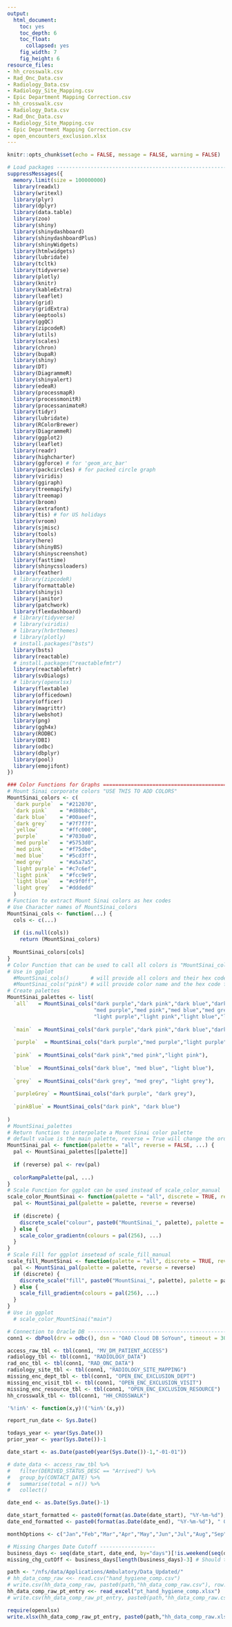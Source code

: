 ```yaml
---
output:
  html_document:
    toc: yes
    toc_depth: 6
    toc_float:
      collapsed: yes
    fig_width: 7
    fig_height: 6
resource_files:
- hh_crosswalk.csv
- Rad_Onc_Data.csv
- Radiology_Data.csv
- Radiology_Site_Mapping.csv
- Epic Department Mapping Correction.csv
- hh_crosswalk.csv
- Radiology_Data.csv
- Rad_Onc_Data.csv
- Radiology_Site_Mapping.csv
- Epic Department Mapping Correction.csv
- open_encounters_exclusion.xlsx
---
```

```r
knitr::opts_chunk$set(echo = FALSE, message = FALSE, warning = FALSE)
```
<style type="text/css">
div.main-container {
  max-width: 2000px;
  margin-left: auto;
  margin-right: auto;
}
</style>
<style>
.tocify {
color: black;
}
<!-- } -->
<!-- .tocify .tocify-header { -->
<!--     position: fixed; -->
<!--     <!-- top: 50px; --> -->
<!--     left: 50px; -->
<!--     width: 350px; -->
<!--     <!-- border: solid 3px black; --> -->
<!--     <!-- height: 200px; --> -->
<!--  border: none; -->
<!-- } -->
.tocify .tocify-header .active {
color: white;
background: #d80b8c;
font-weight: bold;
}
<!-- .tocify .tocify-item { -->
<!-- background: white; -->
<!-- color: black; -->
<!--  border: none; -->
<!-- } -->
</style>
<style>
  .nav-pills>li>a:hover, .nav-pills>li>a:focus, .nav-pills>li.active>a,     .nav-pills>li.active>a:hover, .nav-pills>li.active>a:focus{
     background-color: #212070;
     }
</style>
<style>
.container { width: 1800px; }
h2 {
  background-color: #dddedd;
  color: black;
  text-indent: 20px;
  <!-- font-weight: bold; -->
}
h3 {
  background-color: #f2f2f2;
  color: black;
  text-indent: 20px;
  <!-- font-weight: bold; -->
}
h4 {
  <!-- background-color: #dddedd; -->
  <!-- color: black; -->
  text-indent: 50px;
  <!-- font-weight: bold; -->
}
</style>
```r
# Load packages -----------------------------------------------------------------------------------
suppressMessages({
  memory.limit(size = 100000000)
  library(readxl)
  library(writexl)
  library(plyr)
  library(dplyr)
  library(data.table)
  library(zoo)
  library(shiny)
  library(shinydashboard)
  library(shinydashboardPlus)
  library(shinyWidgets)
  library(htmlwidgets)
  library(lubridate)
  library(tcltk)
  library(tidyverse)
  library(plotly)
  library(knitr)
  library(kableExtra)
  library(leaflet)
  library(grid)
  library(gridExtra)
  library(eeptools)
  library(ggQC)
  library(zipcodeR)
  library(utils)
  library(scales)
  library(chron)
  library(bupaR)
  library(shiny)
  library(DT)
  library(DiagrammeR)
  library(shinyalert)
  library(edeaR)
  library(processmapR)
  library(processmonitR)
  library(processanimateR)
  library(tidyr)
  library(lubridate)
  library(RColorBrewer)
  library(DiagrammeR)
  library(ggplot2)
  library(leaflet)
  library(readr)
  library(highcharter)
  library(ggforce) # for 'geom_arc_bar'
  library(packcircles) # for packed circle graph
  library(viridis)
  library(ggiraph)
  library(treemapify)
  library(treemap)
  library(broom)
  library(extrafont)
  library(tis) # for US holidays
  library(vroom)
  library(sjmisc)
  library(tools)
  library(here)
  library(shinyBS)
  library(shinyscreenshot)
  library(fasttime)
  library(shinycssloaders)
  library(feather)
  # library(zipcodeR)
  library(formattable)
  library(shinyjs)
  library(janitor)
  library(patchwork)
  library(flexdashboard)
  # library(tidyverse)
  # library(viridis)
  # library(hrbrthemes)
  # library(plotly)
  # install.packages("bsts")
  library(bsts)
  library(reactable)
  # install.packages("reactablefmtr")
  library(reactablefmtr)
  library(svDialogs)
  # library(openxlsx)
  library(flextable)
  library(officedown)
  library(officer)
  library(magrittr)
  library(webshot) 
  library(png)
  library(ggh4x)
  library(RODBC)
  library(DBI)
  library(odbc)
  library(dbplyr)
  library(pool)
  library(emojifont)
})

```


```r
### Color Functions for Graphs ============================================================
# Mount Sinai corporate colors "USE THIS TO ADD COLORS"
MountSinai_colors <- c(
  `dark purple`  = "#212070",
  `dark pink`    = "#d80b8c",
  `dark blue`    = "#00aeef",
  `dark grey`    = "#7f7f7f",
  `yellow`       = "#ffc000",
  `purple`       = "#7030a0",
  `med purple`   = "#5753d0",
  `med pink`     = "#f75dbe",
  `med blue`     = "#5cd3ff",
  `med grey`     = "#a5a7a5",
  `light purple` = "#c7c6ef",
  `light pink`   = "#fcc9e9",
  `light blue`   = "#c9f0ff",
  `light grey`   = "#dddedd"
  )
# Function to extract Mount Sinai colors as hex codes
# Use Character names of MountSinai_colors
MountSinai_cols <- function(...) {
  cols <- c(...)
  
  if (is.null(cols))
    return (MountSinai_colors)
  
  MountSinai_colors[cols]
}
# Color Function that can be used to call all colors is "MountSinai_cols()"
# Use in ggplot 
  #MountSinai_cols()       # will provide all colors and their hex codes in a table 
  #MountSinai_cols("pink") # will provide color name and the hex code for the pink color
# Create palettes 
MountSinai_palettes <- list(
  `all`   = MountSinai_cols("dark purple","dark pink","dark blue","dark grey",
                            "med purple","med pink","med blue","med grey", 
                            "light purple","light pink","light blue","light grey"),
  
  `main`  = MountSinai_cols("dark purple","dark pink","dark blue","dark grey"),
  
  `purple`  = MountSinai_cols("dark purple","med purple","light purple"),
  
  `pink`  = MountSinai_cols("dark pink","med pink","light pink"),
  
  `blue`  = MountSinai_cols("dark blue", "med blue", "light blue"),
  
  `grey`  = MountSinai_cols("dark grey", "med grey", "light grey"),
  
  `purpleGrey` = MountSinai_cols("dark purple", "dark grey"),
  
  `pinkBlue` = MountSinai_cols("dark pink", "dark blue")
  
)
# MountSinai_palettes
# Return function to interpolate a Mount Sinai color palette
# default value is the main palette, reverse = True will change the order
MountSinai_pal <- function(palette = "all", reverse = FALSE, ...) {
  pal <- MountSinai_palettes[[palette]]
  
  if (reverse) pal <- rev(pal)
  
  colorRampPalette(pal, ...)
}
# Scale Function for ggplot can be used instead of scale_color_manual
scale_color_MountSinai <- function(palette = "all", discrete = TRUE, reverse = FALSE, ...) {
  pal <- MountSinai_pal(palette = palette, reverse = reverse)
  
  if (discrete) {
    discrete_scale("colour", paste0("MountSinai_", palette), palette = pal, ...)
  } else {
    scale_color_gradientn(colours = pal(256), ...)
  }
}
# Scale Fill for ggplot insetead of scale_fill_manual 
scale_fill_MountSinai <- function(palette = "all", discrete = TRUE, reverse = FALSE, ...) {
  pal <- MountSinai_pal(palette = palette, reverse = reverse)
  if (discrete) {
    discrete_scale("fill", paste0("MountSinai_", palette), palette = pal, ...)
  } else {
    scale_fill_gradientn(colours = pal(256), ...)
  }
}
# Use in ggplot 
  # scale_color_MountSinai("main")
```



```r

# Connection to Oracle DB ------------------------------------------------------
conn1 <- dbPool(drv = odbc(), dsn = "OAO Cloud DB SoYoun", timeout = 30)

access_raw_tbl <- tbl(conn1, "MV_DM_PATIENT_ACCESS")
radiology_tbl <- tbl(conn1, "RADIOLOGY_DATA")
rad_onc_tbl <- tbl(conn1, "RAD_ONC_DATA")
radiology_site_tbl <- tbl(conn1, "RADIOLOGY_SITE_MAPPING")
missing_enc_dept_tbl <- tbl(conn1, "OPEN_ENC_EXCLUSION_DEPT")
missing_enc_visit_tbl <- tbl(conn1, "OPEN_ENC_EXCLUSION_VISIT")
missing_enc_resource_tbl <- tbl(conn1, "OPEN_ENC_EXCLUSION_RESOURCE")
hh_crosswalk_tbl <- tbl(conn1, "HH_CROSSWALK") 


```


```r

'%!in%' <- function(x,y)!('%in%'(x,y))

```


```r

report_run_date <- Sys.Date()

todays_year <- year(Sys.Date())
prior_year <- year(Sys.Date())-1

date_start <- as.Date(paste0(year(Sys.Date())-1,"-01-01"))

# date_data <- access_raw_tbl %>%
#   filter(DERIVED_STATUS_DESC == "Arrived") %>%
#   group_by(CONTACT_DATE) %>%
#   summarise(total = n()) %>%
#   collect()

date_end <- as.Date(Sys.Date()-1)

date_start_formatted <- paste0(format(as.Date(date_start), "%Y-%m-%d"), " 00:00:00")
date_end_formatted <- paste0(format(as.Date(date_end), "%Y-%m-%d"), " 00:00:00")

monthOptions <- c("Jan","Feb","Mar","Apr","May","Jun","Jul","Aug","Sep","Oct","Nov","Dec")

# Missing Charges Date Cutoff ------------------
business_days <- seq(date_start, date_end, by="days")[!is.weekend(seq(date_start, date_end, by="days"))]
missing_chg_cutOff <- business_days[length(business_days)-3] # Should this be 2 or 3?

```



<!-- ```{r Scheduling Data Filtering, echo = FALSE, warning = FALSE, message = FALSE} -->

<!-- scheduling_data <- access_raw_tbl %>% -->
<!--   dplyr::select(PAT_ENC_CSN_ID, CONTACT_DATE, APPT_STATUS_NAME, -->
<!--                 DEPARTMENT_ID, DEPARTMENT_NAME, DEPT_SPECIALTY_NAME,         -->
<!--                 PROV_ID, PROV_NAME_WID, PRC_NAME, PRC_ID, APPT_MADE_DTTM,                 -->
<!--                 APPT_MADE_DATE, APPT_BLOCK_NAME, APPT_DTTM,                -->
<!--                 APPT_CANC_DTTM, APPT_CANC_DATE,                -->
<!--                 EM_CODE_YN, PAT_NAME,                      -->
<!--                 MRN, VISIT_GROUP_NUM,              -->
<!--                 FINCLASS, VISITPAYOR, VISITPLAN,                      -->
<!--                 VISIT_PROV_STAFF_RESOURCE_C,                     -->
<!--                 VISIT_TYPE,            -->
<!--                 NPI,            -->
<!--                 CAMPUS,                -->
<!--                 Y_COSIGN_MSG, Y_CHART_COSIGN_ID, COSIGN_NAME, Y_ENC_COSIGN_TIME, Y_ENC_CLOSE_TIME,               -->
<!--                 Y_ENC_OPEN_TIME,                          -->
<!--                 COS_PROV_ID, COS_PROV_NAME,       -->
<!--                 ENC_CLOSED_CHARGE_STATUS, PRIMARY_DX_CODE, PRIMARY_DX_NAME, LOS_CODE, -->
<!--                 LOS_NAME, DERIVED_STATUS_DESC, DEP_RPT_GRP_ELEVEN, DEP_RPT_GRP_SEVENTEEN,           -->
<!--                 SITE, VISIT_METHOD, VIS_NEW_TO_DEP_YN, VIS_NEW_TO_PROV_YN, SCHED_METHOD)  -->

<!-- ``` -->


<!-- ```{r Scheduling Data Processing, echo = FALSE, warning = FALSE, message = FALSE} -->

<!-- scheduling_data <- access_raw_tbl %>% -->
<!--   filter(!is.na(SITE)) %>% -->
<!--   mutate(Campus = case_when(SITE == "MSDD" ~ "MSDMG", -->
<!--                             TRUE ~ SITE)) %>% -->
<!--   mutate(Campus = case_when(DEPARTMENT_NAME %in% c("1176 5TH DUBIN MED ONC", "1176 5TH DUBIN SURG ONC") ~ "DUBIN", -->
<!--                             DEPARTMENT_NAME %in% c("1468 MADISON CANCER", "1470 MADISON CANCER CENTER", "10 E 102ND ST INFUSION WHITE BAG", "THERAPEUTIC INF") ~ "RTC", -->
<!--                             TRUE ~ Campus)) %>% -->
<!--   filter(!Campus %in% c("MSB", "MS NOW", "MSHP", "OTHER", "DUBIN", "RTC", "ONCOLOGY")) -->


<!-- scheduling_data <- scheduling_data %>% -->
<!--   mutate(Appt.DateYear = TO_DATE(CONTACT_DATE), -->
<!--          Appt.Year = year(CONTACT_DATE), -->
<!--          Appt.MonNum = month(CONTACT_DATE)) %>% -->
<!--   mutate(Visit.Method  = ifelse(VISIT_METHOD == "IN PERSON", "IN PERSON", "TELEHEALTH"), -->
<!--          New.PT3 = ifelse(is.na(LOS_NAME), NA, ifelse(LOS_NAME %like% "INITIAL|NEW", "New", "Established")), -->
<!--          enc.status = ifelse(ENC_CLOSED_CHARGE_STATUS %in% c("OPEN", "CLOSED BUT COSIGN NEEDED"), 'OPEN', 'CLOSED')) %>% -->
<!--   mutate(open.days = ifelse(enc.status == "OPEN",  -->
<!--                             TO_DATE(lubridate::today()) - TO_DATE(CONTACT_DATE), -->
<!--                             TO_DATE(Y_ENC_CLOSE_TIME) - TO_DATE(CONTACT_DATE))) %>% -->
<!--   mutate(Provider = trim(REGEXP_REPLACE(PROV_NAME_WID, "\\[.*?\\]", "" )))  -->

<!-- # scheduling_data <- scheduling_data %>% collect() -->
<!-- ``` -->


<!-- ```{r Open Encounters Metric Trending by Site 3, fig.width=12, fig.height = 5, fig.align = 'center', echo = FALSE, warning = FALSE, message = FALSE} -->

<!-- # EPIC Open Encounters Exclusion Criteria --------------------------------- -->
<!-- # missing_exc_dept <- read_excel("/nfs/data/Applications/Ambulatory/open_encounters_exclusion_dept.xlsx") -->
<!-- # missing_exc_resource <- read_excel("/nfs/data/Applications/Ambulatory/open_encounters_exclusion_res.xlsx") -->
<!-- # missing_exc_visitType <- read_excel("/nfs/data/Applications/Ambulatory/open_encounters_exclusion_visit.xlsx") -->

<!-- missing_exc_dept <- missing_enc_dept_tbl %>% collect() -->
<!-- missing_exc_resource <- missing_enc_resource_tbl %>% collect() -->
<!-- missing_exc_visitType <- missing_enc_visit_tbl %>% collect() -->

<!-- exc_depts <- unique(missing_exc_dept$DEPARTMENT) -->
<!-- exc_providers <- unique(missing_exc_resource$PROVIDER) -->
<!-- exc_prc_name <- unique(missing_exc_visitType$PRC_NAME) -->
<!-- exc_prc_id <- unique(missing_exc_visitType$PRC_ID) -->

<!-- missing_chg_cutOff <- paste0(format(as.Date(missing_chg_cutOff), "%Y-%m-%d"), " 00:00:00") -->

<!-- missing_chg_data <- scheduling_data %>% -->
<!--   filter(Appt.Year >= prior_year) %>% -->
<!--   filter(DERIVED_STATUS_DESC == "Arrived") %>% -->
<!--   filter(VISIT_PROV_STAFF_RESOURCE_C == 1) -->

<!-- missing_chg_data <- missing_chg_data %>% -->
<!--   filter(TO_DATE(missing_chg_cutOff,"YYYY-MM-DD HH24:MI:SS") >= TO_DATE(APPT_DTTM)) -->

<!-- missing_chg_data <- missing_chg_data %>% -->
<!--   mutate(clo.5days = ifelse(open.days <= 5, 'YES', 'NO')) %>% -->
<!--   group_by(Campus, DEPARTMENT_NAME, Provider, PRC_NAME, PRC_ID, Appt.Year, Appt.MonNum, enc.status, clo.5days) %>% -->
<!--   summarise(total = n()) %>% -->
<!--   collect() -->

<!-- missing_chg_data <- missing_chg_data %>%  -->
<!--   filter(DEPARTMENT_NAME %!in% exc_depts) %>% -->
<!--   filter(Provider %!in% exc_providers) %>% -->
<!--   filter(PRC_NAME %!in% exc_prc_name) %>% -->
<!--   filter(PRC_ID %!in% exc_prc_id) %>% -->
<!--   filter(!str_detect(PRC_NAME, "ECHO|SOCIAL|NURSE|NUTRITION|LAB|TREATMENT")) %>% -->
<!--   mutate(Appt.Month = format(as.Date(paste0(Appt.MonNum, "-01-", Appt.Year), "%m-%d-%Y"), "%b")) %>% -->
<!--   mutate(Appt.Year = as.character(Appt.Year)) %>% -->
<!--   mutate(Appt.MonthYear = paste0(Appt.Month,"-",Appt.Year)) -->


<!-- missing_chg_data_trend_5days <- missing_chg_data %>% -->
<!--   group_by(Campus, Appt.Year, Appt.MonNum, Appt.MonthYear, enc.status, clo.5days) %>% -->
<!--   summarise(total = sum(total)) %>% -->
<!--   group_by(Campus, Appt.Year, Appt.MonthYear) %>% -->
<!--   mutate(total.enc = sum(total)) %>% -->
<!--   pivot_wider(names_from = clo.5days, -->
<!--               values_from = total, -->
<!--               values_fill = 0) %>% -->
<!--   mutate(clo.5days.perc = round((YES/(total.enc))*100,0)) %>% -->
<!--   filter(enc.status == "CLOSED") -->


<!-- missing_chg_data_trend_downtown_5days <- missing_chg_data %>% -->
<!--   filter(Campus %in% c("MSUS","MSDMG","MSBI")) %>% -->
<!--   mutate(Campus = "MS Downtown") %>% -->
<!--   group_by(Campus, Appt.Year, Appt.MonNum, Appt.MonthYear, enc.status, clo.5days) %>% -->
<!--   summarise(total = sum(total)) %>% -->
<!--   group_by(Campus, Appt.MonthYear) %>% -->
<!--   mutate(total.enc = sum(total)) %>% -->
<!--   pivot_wider(names_from = clo.5days, -->
<!--               values_from = total, -->
<!--               values_fill = 0) %>% -->
<!--   mutate(clo.5days.perc = round((YES/(total.enc))*100,0)) %>% -->
<!--   filter(enc.status == "CLOSED") -->


<!-- path <- "/nfs/data/Applications/Ambulatory/Data_Updated/" -->
<!-- saveRDS(missing_chg_data_trend_5days, paste0(path,"missing_chg_data_trend_5days.rds")) -->
<!-- saveRDS(missing_chg_data_trend_downtown_5days, paste0(path,"missing_chg_data_trend_downtown_5days.rds")) -->

<!-- # missing_chg_data_trend_5days <- as.data.frame(readRDS("/nfs/data/Applications/Ambulatory/Data_Updated/missing_chg_data_trend_5days.rds")) -->
<!-- # missing_chg_data_trend_downtown_5days <- as.data.frame(readRDS("/nfs/data/Applications/Ambulatory/Data_Updated/missing_chg_data_trend_downtown_5days.rds")) -->


<!-- ``` -->


<!-- ```{r MSHS Unlocked Notes Metrics, echo = FALSE, warning = FALSE, message = FALSE} -->

<!-- missing_ytd_data <-scheduling_data %>% -->
<!--   filter(Appt.Year == todays_year) %>% -->
<!--   filter(DERIVED_STATUS_DESC == "Arrived") -->

<!-- missing_ytd_data <-missing_ytd_data %>% -->
<!--   filter(VISIT_PROV_STAFF_RESOURCE_C == 1) %>% -->
<!--   filter(TO_DATE(missing_chg_cutOff,"YYYY-MM-DD HH24:MI:SS") >= APPT_DTTM) -->

<!-- missing_ytd_data <-missing_ytd_data %>% -->
<!--   mutate(clo.5days = ifelse(open.days <= 5, 'YES', 'NO')) %>% -->
<!--   collect() -->


<!-- path <- "/nfs/data/Applications/Ambulatory/Data_Updated/" -->
<!-- saveRDS(missing_ytd_data, paste0(path,"missing_ytd_data.rds")) -->

<!-- invisible(gc()) -->
<!-- ``` -->


```r

path <- "/nfs/data/Applications/Ambulatory/Data_Updated/"
# hh_data_comp_raw <<- read.csv("hand_hygiene_comp.csv")
# write.csv(hh_data_comp_raw, paste0(path,"hh_data_comp_raw.csv"), row.names = F)
hh_data_comp_raw_pt_entry <<- read_excel("pt_hand_hygiene_comp.xlsx")
# write.csv(hh_data_comp_raw_pt_entry, paste0(path,"hh_data_comp_raw.csv"), row.names = F)

require(openxlsx)
write.xlsx(hh_data_comp_raw_pt_entry, paste0(path,"hh_data_comp_raw.xlsx"))
```

